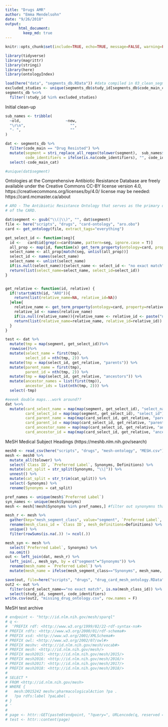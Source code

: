 ```yaml
---
title: "Drugs AMR"
author: "Emma Mendelsohn"
date: "9/26/2018"
output:
      html_document:
        keep_md: true
---
```

```r
knitr::opts_chunk$set(include=TRUE, echo=TRUE, message=FALSE, warning=FALSE)
```

```r
library(tidyverse)
library(magrittr)
library(stringi)
library(here)
library(ontologyIndex)

load(here("data", "segments_db.RData")) #data compiled in 03_clean_segments.r
excluded_studies <- unique(segments_db$study_id[segments_db$code_main_cat=="Exclusion"])
segments_db %<>%
  filter(!study_id %in% excluded_studies) 

```
Initial clean-up
```r

sub_names <- tribble( 
  ~old,                    ~new,
  "\r\n",                    "",
  "- ",                      ""
)

dat <- segments_db %>%
  filter(code_main == "Drug Resisted") %>%
  mutate(segment = stri_replace_all_regex(tolower(segment),  sub_names$old, sub_names$new, vectorize_all = FALSE),
         code_identifiers = ifelse(is.na(code_identifiers), "", code_identifiers)) %>%
  select(-code_main_cat)

#unique(dat$segment)
```

Ontologies at the Comprehensive Antibiotic Resistance Database are freely available under
the Creative Commons CC-BY license version 4.0, https://creativecommons.org/licenses/by/4.0/
license may be needed: https://card.mcmaster.ca/about
```r
# ARO - The Antibiotic Resistance Ontology that serves as the primary organizing principle 
# of the CARD.

dat$segment <- gsub("\\(|\\)", "", dat$segment)
file <- here("scripts", "drugs", "card-ontology", "aro.obo")
card <- get_ontology(file, extract_tags="everything")

get_select_id <- function(seg){
  id <-   card$id[grep(x=card$name, pattern=seg, ignore.case = T)]
  all_prop <- map(id, function(x) get_term_property(ontology=card, property="id", term=x, as_names=TRUE)) 
  select_name <- all_prop[match(seg, unlist(all_prop))]
  select_id <- names(select_name)
  select_name <- unlist(select_name)
  if(is.null(select_name)){select_name <- select_id <- "no exact match"}
  return(list(select_name=select_name, select_id=select_id))
}


get_relative <- function(id, relative) {
  if(!startsWith(id, "ARO")){
    return(list(relative_name=NA, relative_id=NA))
  }else{
    relative_name <- get_term_property(ontology=card, property=relative, term=id, as_names=TRUE)
    relative_id <- names(relative_name)
    if(is.null(relative_name)){relative_name <- relative_id <- paste("no", relative, "found")}
    return(list(relative_name=relative_name, relative_id=relative_id))
  }
}

test <- dat %>%
  mutate(tmp = map(segment, get_select_id))%>%
  rowwise()%>%
  mutate(select_name = first(tmp), 
         select_id = nth(tmp, 2)) %>%
  mutate(tmp = map(select_id, get_relative, "parents")) %>%
  mutate(parent_name = first(tmp), 
         parent_id = nth(tmp, 2)) %>%
  mutate(tmp = map(select_id, get_relative, "ancestors")) %>%
  mutate(ancestor_names = list(first(tmp)), 
         ancestor_ids = list(nth(tmp, 2))) %>%
  select(-tmp)

#eeeek double maps...work around??
dat %<>%
  mutate(card_select_name = map(map(segment, get_select_id), "select_name"), 
         card_select_id = map(map(segment, get_select_id), "select_id"),
         card_parent_name = map(map(card_select_id, get_relative, "parents"), "relative_name"), 
         card_parent_id = map(map(card_select_id, get_relative, "parents"), "relative_id"),
         card_ancestor_name = map(map(card_select_id, get_relative, "ancestors"), "relative_name"), 
         card_ancestor_id = map(map(card_select_id, get_relative, "ancestors"), "relative_id"))

```
MeSH Medical Subject Headings (https://meshb.nlm.nih.gov/search)
```r
mesh0 <- read_csv(here("scripts", "drugs", "mesh-ontology", "MESH.csv")) #downloaded from bioportal
mesh <- mesh0 %>%
  mutate_all(tolower) %>%
  select(`Class ID`, `Preferred Label`, Synonyms, Definitions) %>%
  mutate(cat_split = str_split(Synonyms, "\\|")) %>%
  unnest() %>%
  mutate(cat_split = str_trim(cat_split)) %>%
  select(-Synonyms) %>%
  rename(Synonyms = cat_split)

pref_names <- unique(mesh$`Preferred Label`)
syn_names <- unique(mesh$Synonyms)
mesh <- mesh[!mesh$Synonyms %in% pref_names,] #filter out synonymns that are also primary names

mesh_r <- mesh %>%
  gather(key="mesh_segment_class", value="segment", `Preferred Label`, Synonyms, -`Class ID`, -Definitions) %>%
  rename(mesh_class_id = `Class ID`, mesh_definitions=Definitions) %>%
  unique() %>%
  filter(rowSums(is.na(.)) != ncol(.))

mesh_syn <- mesh %>%
  select(`Preferred Label`, Synonyms) %>%
  na.omit()  
out <- left_join(dat, mesh_r) %>%
  left_join(., mesh_syn, by = c("segment"="Synonyms")) %>%
  rename(mesh_name = `Preferred Label`) %>%
  mutate(mesh_name = ifelse(mesh_segment_class=="Synonyms", mesh_name, segment))

save(out, file=here("scripts", "drugs", "drug_card_mesh_ontology.RData"))
out2 <- out %>%
  filter(card_select_name=="no exact match", is.na(mesh_class_id)) %>%
  select(study_id, segment, code_identifiers) 
write.csv(out2, "missing_drug_ontology.csv", row.names = F)
```
MeSH test archive
```r
# endpoint <- "http://id.nlm.nih.gov/mesh/sparql"
# q <-
#  'PREFIX rdf: <http://www.w3.org/1999/02/22-rdf-syntax-ns#>
# PREFIX rdfs: <http://www.w3.org/2000/01/rdf-schema#>
# PREFIX xsd: <http://www.w3.org/2001/XMLSchema#>
# PREFIX owl: <http://www.w3.org/2002/07/owl#>
# PREFIX meshv: <http://id.nlm.nih.gov/mesh/vocab#>
# PREFIX mesh: <http://id.nlm.nih.gov/mesh/>
# PREFIX mesh2015: <http://id.nlm.nih.gov/mesh/2015/>
# PREFIX mesh2016: <http://id.nlm.nih.gov/mesh/2016/>
# PREFIX mesh2017: <http://id.nlm.nih.gov/mesh/2017/>
# PREFIX mesh2018: <http://id.nlm.nih.gov/mesh/2018/>
# 
# SELECT * 
# FROM <http://id.nlm.nih.gov/mesh>
# WHERE {
#   mesh:D015242 meshv:pharmacologicalAction ?pa .
#   ?pa rdfs:label ?paLabel .
# }
# '
# 
# page <- httr::GET(paste0(endpoint, "?query=", URLencode(q, reserved = TRUE), "&format=CSV"))
# test <- httr::content(page)
```
